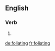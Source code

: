 ==English==

===Verb===
{{head|en}}

# {{present participle of|foliate|lang=en}}

[[de:foliating]]
[[fr:foliating]]